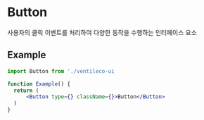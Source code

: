 
<Meta title="COMPONENTS/Button" />

# Button

사용자의 클릭 이벤트를 처리하여 다양한 동작을 수행하는 인터페이스 요소

## Example

```jsx
import Button from './ventileco-ui

function Example() {
  return (
      <Button type={} className={}>Button</Button>
  )
}
```
